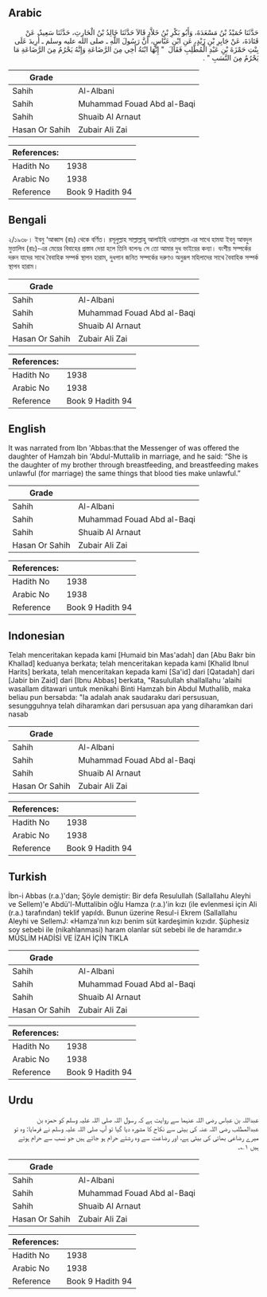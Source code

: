 ## Arabic


<div dir="rtl" lang="ar" style={{fontSize:'larger',backgroundColor:'#f8f9fa',padding:20}}>
حَدَّثَنَا حُمَيْدُ بْنُ مَسْعَدَةَ، وَأَبُو بَكْرِ بْنُ خَلاَّدٍ قَالاَ حَدَّثَنَا خَالِدُ بْنُ الْحَارِثِ، حَدَّثَنَا سَعِيدٌ، عَنْ قَتَادَةَ، عَنْ جَابِرِ بْنِ زَيْدٍ، عَنِ ابْنِ عَبَّاسٍ، أَنَّ رَسُولَ اللَّهِ ـ صلى الله عليه وسلم ـ أُرِيدَ عَلَى بِنْتِ حَمْزَةَ بْنِ عَبْدِ الْمُطَّلِبِ فَقَالَ ‏ "‏ إِنَّهَا ابْنَةُ أَخِي مِنَ الرَّضَاعَةِ وَإِنَّهُ يَحْرُمُ مِنَ الرَّضَاعَةِ مَا يَحْرُمُ مِنَ النَّسَبِ ‏"‏ ‏.‏
</div>
<div style={{backgroundColor:'#f8f9fa',padding:20, marginBottom: 10}}><table> <thead> <tr> <th>Grade</th> <th></th> </tr> </thead> <tbody> <tr><td>Sahih</td><td>Al-Albani</td></tr><tr><td>Sahih</td><td>Muhammad Fouad Abd al-Baqi</td></tr><tr><td>Sahih</td><td>Shuaib Al Arnaut</td></tr><tr><td>Hasan Or Sahih</td><td>Zubair Ali Zai</td></tr></tbody></table><table> <thead> <tr> <th>References:</th> <th></th> </tr> </thead> <tbody><tr><td>Hadith No</td><td>1938</td></tr><tr><td>Arabic No</td><td>1938</td></tr><tr><td>Reference</td><td>Book 9 Hadith 94</td></tr></tbody></table></div>

## Bengali


<div dir="ltr" lang="bn" style={{fontSize:'larger',backgroundColor:'#f8f9fa',padding:20}}>
২/১৯৩৮। ইবনু ‘আব্বাস (রাঃ) থেকে বর্ণিত। রসূলুল্লাহ সাল্লাল্লাহু আলাইহি ওয়াসাল্লাম এর সাথে হামযা ইবনু আবদুল মুত্তালিব (রাঃ)-এর মেয়ের বিবাহের প্রস্তাব দেয়া হলে তিনি বলেনঃ সে তো আমার দুধ ভাইয়ের কন্যা। বংশীয় সম্পর্কের দরুন যাদের সাথে বৈবাহিক সম্পর্ক স্থাপন হারাম, দুধপান জনিত সম্পর্কের দরুণও অনুরূপ মহিলাদের সাথে বৈবাহিক সম্পর্ক স্থাপন হারাম।
</div>
<div style={{backgroundColor:'#f8f9fa',padding:20, marginBottom: 10}}><table> <thead> <tr> <th>Grade</th> <th></th> </tr> </thead> <tbody> <tr><td>Sahih</td><td>Al-Albani</td></tr><tr><td>Sahih</td><td>Muhammad Fouad Abd al-Baqi</td></tr><tr><td>Sahih</td><td>Shuaib Al Arnaut</td></tr><tr><td>Hasan Or Sahih</td><td>Zubair Ali Zai</td></tr></tbody></table><table> <thead> <tr> <th>References:</th> <th></th> </tr> </thead> <tbody><tr><td>Hadith No</td><td>1938</td></tr><tr><td>Arabic No</td><td>1938</td></tr><tr><td>Reference</td><td>Book 9 Hadith 94</td></tr></tbody></table></div>

## English


<div dir="ltr" lang="en" style={{fontSize:'larger',backgroundColor:'#f8f9fa',padding:20}}>
It was narrated from Ibn 'Abbas:that the Messenger of was offered the daughter of Hamzah bin 'Abdul-Muttalib in marriage, and he said: “She is the daughter of my brother through breastfeeding, and breastfeeding makes unlawful (for marriage) the same things that blood ties make unlawful.”
</div>
<div style={{backgroundColor:'#f8f9fa',padding:20, marginBottom: 10}}><table> <thead> <tr> <th>Grade</th> <th></th> </tr> </thead> <tbody> <tr><td>Sahih</td><td>Al-Albani</td></tr><tr><td>Sahih</td><td>Muhammad Fouad Abd al-Baqi</td></tr><tr><td>Sahih</td><td>Shuaib Al Arnaut</td></tr><tr><td>Hasan Or Sahih</td><td>Zubair Ali Zai</td></tr></tbody></table><table> <thead> <tr> <th>References:</th> <th></th> </tr> </thead> <tbody><tr><td>Hadith No</td><td>1938</td></tr><tr><td>Arabic No</td><td>1938</td></tr><tr><td>Reference</td><td>Book 9 Hadith 94</td></tr></tbody></table></div>

## Indonesian


<div dir="ltr" lang="id" style={{fontSize:'larger',backgroundColor:'#f8f9fa',padding:20}}>
Telah menceritakan kepada kami [Humaid bin Mas'adah] dan [Abu Bakr bin Khallad] keduanya berkata; telah menceritakan kepada kami [Khalid Ibnul Harits] berkata, telah menceritakan kepada kami [Sa'id] dari [Qatadah] dari [Jabir bin Zaid] dari [Ibnu Abbas] berkata, "Rasulullah shallallahu 'alaihi wasallam ditawari untuk menikahi Binti Hamzah bin Abdul Muthallib, maka beliau pun bersabda: "Ia adalah anak saudaraku dari persusuan, sesungguhnya telah diharamkan dari persusuan apa yang diharamkan dari nasab
</div>
<div style={{backgroundColor:'#f8f9fa',padding:20, marginBottom: 10}}><table> <thead> <tr> <th>Grade</th> <th></th> </tr> </thead> <tbody> <tr><td>Sahih</td><td>Al-Albani</td></tr><tr><td>Sahih</td><td>Muhammad Fouad Abd al-Baqi</td></tr><tr><td>Sahih</td><td>Shuaib Al Arnaut</td></tr><tr><td>Hasan Or Sahih</td><td>Zubair Ali Zai</td></tr></tbody></table><table> <thead> <tr> <th>References:</th> <th></th> </tr> </thead> <tbody><tr><td>Hadith No</td><td>1938</td></tr><tr><td>Arabic No</td><td>1938</td></tr><tr><td>Reference</td><td>Book 9 Hadith 94</td></tr></tbody></table></div>

## Turkish


<div dir="ltr" lang="tr" style={{fontSize:'larger',backgroundColor:'#f8f9fa',padding:20}}>
İbn-i Abbas (r.a.)'dan; Şöyle demiştir: Bir defa Resulullah (Sallallahu Aleyhi ve Sellem)'e Abdü'l-Muttalibin oğlu Hamza (r.a.)'in kızı (ile evlenmesi için Ali (r.a.) tarafından) teklif yapıldı. Bunun üzerine Resul-i Ekrem (Sallallahu Aleyhi ve SellemJ: «Hamza'nın kızı benim süt kardeşimin kızıdır. Şüphesiz soy sebebi ile (nikahlanmasi) haram olanlar süt sebebi ile de haramdır.» MÜSLİM HADİSİ VE İZAH İÇİN TIKLA
</div>
<div style={{backgroundColor:'#f8f9fa',padding:20, marginBottom: 10}}><table> <thead> <tr> <th>Grade</th> <th></th> </tr> </thead> <tbody> <tr><td>Sahih</td><td>Al-Albani</td></tr><tr><td>Sahih</td><td>Muhammad Fouad Abd al-Baqi</td></tr><tr><td>Sahih</td><td>Shuaib Al Arnaut</td></tr><tr><td>Hasan Or Sahih</td><td>Zubair Ali Zai</td></tr></tbody></table><table> <thead> <tr> <th>References:</th> <th></th> </tr> </thead> <tbody><tr><td>Hadith No</td><td>1938</td></tr><tr><td>Arabic No</td><td>1938</td></tr><tr><td>Reference</td><td>Book 9 Hadith 94</td></tr></tbody></table></div>

## Urdu


<div dir="rtl" lang="ur" style={{fontSize:'larger',backgroundColor:'#f8f9fa',padding:20}}>
عبداللہ بن عباس رضی اللہ عنہما سے روایت ہے کہ رسول اللہ صلی اللہ علیہ وسلم کو حمزہ بن عبدالمطلب رضی اللہ عنہ کی بیٹی سے نکاح کا مشورہ دیا گیا تو آپ صلی اللہ علیہ وسلم نے فرمایا: وہ تو میرے رضاعی بھائی کی بیٹی ہے، اور رضاعت سے وہ رشتے حرام ہو جاتے ہیں جو نسب سے حرام ہوتے ہیں ۱؎۔
</div>
<div style={{backgroundColor:'#f8f9fa',padding:20, marginBottom: 10}}><table> <thead> <tr> <th>Grade</th> <th></th> </tr> </thead> <tbody> <tr><td>Sahih</td><td>Al-Albani</td></tr><tr><td>Sahih</td><td>Muhammad Fouad Abd al-Baqi</td></tr><tr><td>Sahih</td><td>Shuaib Al Arnaut</td></tr><tr><td>Hasan Or Sahih</td><td>Zubair Ali Zai</td></tr></tbody></table><table> <thead> <tr> <th>References:</th> <th></th> </tr> </thead> <tbody><tr><td>Hadith No</td><td>1938</td></tr><tr><td>Arabic No</td><td>1938</td></tr><tr><td>Reference</td><td>Book 9 Hadith 94</td></tr></tbody></table></div>